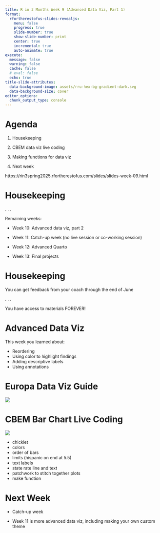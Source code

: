 ```yaml
---
title: R in 3 Months Week 9 (Advanced Data Viz, Part 1)
format:
  rfortherestofus-slides-revealjs:
    menu: false
    progress: true
    slide-number: true
    show-slide-number: print
    center: true
    incremental: true
    auto-animate: true
execute: 
  message: false
  warning: false
  cache: false
  # eval: false
  echo: true
title-slide-attributes:
  data-background-image: assets/rru-hex-bg-gradient-dark.svg
  data-background-size: cover
editor_options: 
  chunk_output_type: console
---
```


# Agenda

1. Housekeeping

1. CBEM data viz live coding

1. Making functions for data viz

1. Next week

::: {.notes}
https://rin3spring2025.rfortherestofus.com/slides/slides-week-09.html
:::

# Housekeeping

. . .

Remaining weeks:

- Week 10: Advanced data viz, part 2

- Week 11: Catch-up week (no live session or co-working session)

- Week 12: Advanced Quarto

- Week 13: Final projects

# Housekeeping

You can get feedback from your coach through the end of June

. . .

You have access to materials FOREVER!


# Advanced Data Viz {.inverse}

::: {.notes}
This week you learned about:

- Reordering
- Using color to highlight findings
- Adding descriptive labels
- Using annotations
:::

# Europa Data Viz Guide

[![](assets/europa-data-viz.png)](https://data.europa.eu/apps/data-visualisation-guide/)

# CBEM Bar Chart Live Coding

[![](assets/cbem-example.jpeg)](https://judishouse.org/research-tools/cbem/cbem-key-topics/cbem-race-ethnicity/cbem-race-ethnicity-reports/)

::: {.notes}
- chicklet
- colors
- order of bars
- limits (hispanic on end at 5.5)
- text labels
- state rate line and text
- patchwork to stitch together plots
- make function
:::


# Next Week

- Catch-up week

- Week 11 is more advanced data viz, including making your own custom theme

